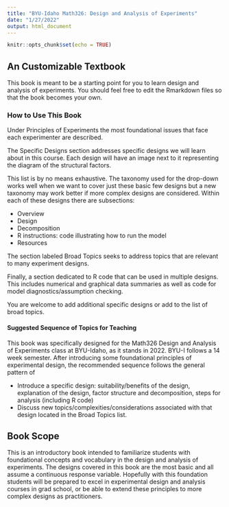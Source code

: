 ```yaml
---
title: "BYU-Idaho Math326: Design and Analysis of Experiments"
date: "1/27/2022"
output: html_document
---
```


```r
knitr::opts_chunk$set(echo = TRUE)
```

## An Customizable Textbook

This book is meant to be a starting point for you to learn design and analysis of experiments. You should feel free to edit the Rmarkdown files so that the book becomes your own.

### How to Use This Book

Under Principles of Experiments the most foundational issues that face each experimenter are described.

The Specific Designs section addresses specific designs we will learn about in this course. Each design will have an image next to it representing the diagram of the structural factors. 

This list is by no means exhaustive. The taxonomy used for the drop-down works well when we want to cover just these basic few designs but a new taxonomy may work better if more complex designs are considered. Within each of these designs there are subsections: 

* Overview
* Design
* Decomposition
* R instructions: code illustrating how to run the model
* Resources
    
The section labeled Broad Topics seeks to address topics that are relevant to many experiment designs.

Finally, a section dedicated to R code that can be used in multiple designs. This includes numerical and graphical data summaries as well as code for model diagnostics/assumption checking.

You are welcome to add additional specific designs or add to the list of broad topics.

#### Suggested Sequence of Topics for Teaching

This book was specifically designed for the Math326 Design and Analysis of Experiments class at BYU-Idaho, as it stands in 2022. BYU-I follows a 14 week semester. After introducing some foundational principles of experimental design, the recommended sequence follows the general pattern of

* Introduce a specific design: suitability/benefits of the design, explanation of the design, factor structure and decomposition, steps for analysis (including R code)
* Discuss new topics/complexities/considerations associated with that design located in the Broad Topics list.

## Book Scope

This is an introductory book intended to familiarize students with foundational concepts and vocabulary in the design and analysis of experiments. The designs covered in this book are the most basic and all assume a continuous response variable. Hopefully with this foundation students will be prepared to excel in experimental design and analysis courses in grad school, or be able to extend these principles to more complex designs as practitioners.


